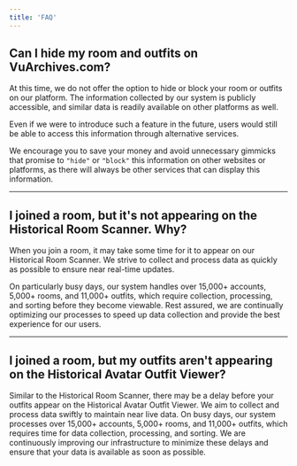 ```yaml
---
title: 'FAQ'
---
```


## Can I hide my room and outfits on VuArchives.com?

At this time, we do not offer the option to hide or block your room or outfits on our platform. The information collected by our system is publicly accessible, and similar data is readily available on other platforms as well. 

Even if we were to introduce such a feature in the future, users would still be able to access this information through alternative services. 

We encourage you to save your money and avoid unnecessary gimmicks that promise to `"hide"` or `"block"` this information on other websites or platforms, as there will always be other services that can display this information.

----

## I joined a room, but it's not appearing on the Historical Room Scanner. Why?

When you join a room, it may take some time for it to appear on our Historical Room Scanner. We strive to collect and process data as quickly as possible to ensure near real-time updates. 

On particularly busy days, our system handles over 15,000+ accounts, 5,000+ rooms, and 11,000+ outfits, which require collection, processing, and sorting before they become viewable. Rest assured, we are continually optimizing our processes to speed up data collection and provide the best experience for our users.

----

## I joined a room, but my outfits aren't appearing on the Historical Avatar Outfit Viewer?

Similar to the Historical Room Scanner, there may be a delay before your outfits appear on the Historical Avatar Outfit Viewer. We aim to collect and process data swiftly to maintain near live data. On busy days, our system processes over 15,000+ accounts, 5,000+ rooms, and 11,000+ outfits, which requires time for data collection, processing, and sorting. We are continuously improving our infrastructure to minimize these delays and ensure that your data is available as soon as possible.